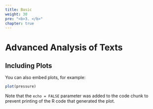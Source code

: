 ```yaml
---
title: Basic
weight: 30
pre: "<b>3. </b>"
chapter: true
---
```


# Advanced Analysis of Texts

## Including Plots

You can also embed plots, for example:

```r
plot(pressure)
```

Note that the `echo = FALSE` parameter was added to the code chunk to prevent printing of the R code that generated the plot.
